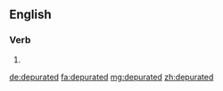 ==English==

===Verb===
{{head|en|verb form}}

# {{en-past of|depurate}}

[[de:depurated]]
[[fa:depurated]]
[[mg:depurated]]
[[zh:depurated]]